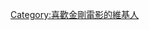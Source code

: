{{Userbox
  |border-c = black
  |border-s = 2
  |id-c     = black
  |id-s     = 12
  |id-fc    = White
  |info-c   = Black
  |info-s   = 8
  |info-fc  = white
  |id       = {{lang|en|King Kong}}
  |info     = 這個用戶是'''[[金剛 (怪獸)|<span style="color:White">金剛</span>]]'''電影的影迷。
}}
[[Category:喜歡金剛電影的維基人]]